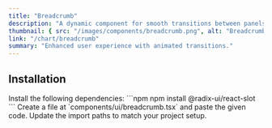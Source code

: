 ```yaml
---
title: "Breadcrumb"
description: "A dynamic component for smooth transitions between panels."
thumbnail: { src: "/images/components/breadcrumb.png", alt: "Breadcrumb example" }
link: "/chart/breadcrumb"
summary: "Enhanced user experience with animated transitions."
---
```


<ComponentPreview name="breadcrumb-demo" />

## Installation

<Steps>

<Step>
Install the following dependencies:
</Step>
```npm
npm install @radix-ui/react-slot
```

<Step>
Create a file at `components/ui/breadcrumb.tsx` and paste the given code.  
</Step>

<CollapsibleSource name="breadcrumb" />

<Step>
Update the import paths to match your project setup.
</Step>

</Steps>